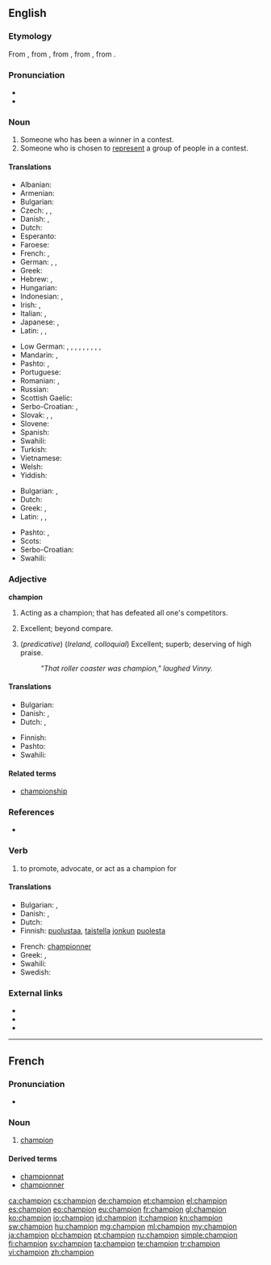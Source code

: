{{also|Champion}}
==English==

{{wikipedia}}

===Etymology===
From {{etyl|enm|en}}, from {{etyl|fro|en}}, from {{etyl|ML.|en}} {{term|lang=la|campio||a champion, combatant in a duel}}, from {{term|lang=la|campus||a battle, duel}}, from {{etyl|la|en}} {{term|lang=la|campus||a field, a plain, a place of action}}.

===Pronunciation===
* {{audio|en-us-champion.ogg|Audio (US)}}
* {{audio|En-uk-champion.ogg|Audio (UK)}}

===Noun===
{{en-noun}}

# Someone who has been a winner in a contest.
# Someone who is chosen to [[represent]] a group of people in a contest.

====Translations====
{{trans-top|someone who has been winner in a contest}}
* Albanian: {{t-|sq|kampion|m}}
* Armenian: {{t-|hy|չեմպիոն|tr=čempion}}
* Bulgarian: {{t-|bg|шампион|m}}
* Czech: {{t+|cs|mistr|m}}, {{t-|cs|přeborník|m}}, {{t-|cs|šampión|m}}
* Danish: {{t-|da|mester}}, {{t-|da|champion}}
* Dutch: {{t+|nl|kampioen|m}}
* Esperanto: {{t-|eo|ĉampiono}}
* Faroese: {{t-|fo|meistari|m}}
* French: {{t+|fr|champion|m}}, {{t+|fr|championne|f}}
* German: {{t+|de|Sieger|m}},  {{t+|de|Gewinner|m}},  {{t+|de|Meister|m}}
* Greek: {{t+|el|πρωταθλητής|m|tr=protathlitís|sc=Grek}}
* Hebrew: {{t+|he|אלוף|m|tr=aluf}}, {{t-|he|אלופה|f|tr=alufa}}
* Hungarian: {{t+|hu|bajnok}}
* Indonesian: {{t+|id|pemenang}},  {{t+|id|juara}}
* Irish: {{t-|ga|curadh}}, {{t-|ga|seaimpín|m}}
* Italian: {{t+|it|campione|m}}, {{t+|it|campionessa|f}}
* Japanese: {{t-|ja|チャンピオン|tr=chanpion}}, {{t+|ja|優勝者|tr=yūshōsha}}
* Latin: {{t-|la|adversarius}}, {{t-|la|adversarius|m}}, {{t-|la|adversaria|f}}
{{trans-mid}}
* Low German: {{t-|nds|Meester|m}}, {{t-|nds|Mester|m}}, {{t-|nds|Meister|m}}, {{t-|nds|Meesterin|f}}, {{t-|nds|Meestersch|f}}, {{t-|nds|Meestersche|f}}, {{t-|nds|Winner|m}}, {{t-|nds|Winnerin|f}}, {{t-|nds|Winnersch|f}}, {{t-|nds|Winnersche|f}}
* Mandarin: {{t-|cmn|冠军|tr=guànjūn|sc=Hani}},  {{t|cmn|拥护者|tr=yōnghùzhě|sc=Hani}}
* Pashto: {{t+|ps|اتل|m|tr=atël}}, {{t-|ps|اتله|f|tr=atëla}}
* Portuguese: {{t+|pt|campeão|m}}
* Romanian: {{t+|ro|campion|m}}, {{t-|ro|campioană|f}}
* Russian: {{t+|ru|чемпион|m|tr=čempión}}
* Scottish Gaelic: {{t-|gd|gaisgeach|m}}
* Serbo-Croatian: {{t-|sh|prvak|m}}, {{t-|sh|pobednik|m}}
* Slovak: {{t-|sk|šampión|m}}, {{t-|sk|majster|m}}, {{t-|sk|preborník|m}}
* Slovene: {{t+|sl|prvak|m}}
* Spanish: {{t+|es|campeón|m}}
* Swahili: {{t+|sw|bingwa}}
* Turkish: {{t+|tr|şampiyon}}
* Vietnamese: {{t+|vi|quán quân}}
* Welsh: {{t-|cy|hyrwyddwr}}
* Yiddish: {{t-|yi|מײַסטער|m|tr=mayster |sc=Hebr}}
{{trans-bottom}}

{{trans-top|defender of a cause}}
* Bulgarian: {{t+|bg|защитник|m}},  {{t+|bg|поборник|m}}
* Dutch: {{t-|nl|voorvechter|m}}
* Greek: {{t+|el|υπέρμαχος|m|tr=ypérmachos|sc=Grek}}, {{t+|el|υπερασπιστής|m|tr=yperaspistís|sc=Grek}}
* Latin: {{t-|la|propugnator|m}}, {{t-|la|propugnatrix|f}}, {{t-|la|praeses|m}}
{{trans-mid}}
* Pashto: {{t+|ps|اتل|m|tr=atël}}, {{t-|ps|اتله|f|tr=atëla}}
* Scots: {{tø|sco|fechter}}
* Serbo-Croatian: {{t-|sh|pobornik|m}}
* Swahili: {{t+|sw|bingwa}}
{{trans-bottom}}

===Adjective===
'''champion'''

# {{context|attributive|lang=en}} Acting as a champion; that has defeated all one's competitors.
# {{context|attributive|lang=en}} Excellent; beyond compare.
# (''predicative'') (''Ireland, colloquial'') Excellent; superb; deserving of high praise.
#: ''"That roller coaster was champion," laughed Vinny.''

====Translations====
{{trans-top|something very positive}}
* Bulgarian: {{t+|bg|отличен}}
* Danish: {{t-|da|mesterlig}}, {{t-|da|førsteklasses}}
* Dutch: {{t-|nl|meesterlijk}}, {{t+|nl|eerste klasse}}
{{trans-mid}}
* Finnish: {{t+|fi|mestari}}
* Pashto: {{t+|ps|اتل|tr=atël}}
* Swahili: {{t+|sw|bingwa}}
{{trans-bottom}}

====Related terms====
* [[championship]]

===References===
* {{R:OED2}}

===Verb===
{{en-verb}}

# {{context|usually|of a cause|lang=en}} to promote, advocate, or act as a champion for

====Translations====
{{trans-top|to advocate}}
* Bulgarian: {{t-|bg|защитавам}},  {{t+|bg|подкрепям}}
* Danish: {{t-|da|forsvare}}, {{t-|da|forfægte}}
* Dutch: {{t-|nl|voorvechten}}
* Finnish: [[puolustaa]], [[taistella]] [[joku|jonkun]] [[puolesta]]
{{trans-mid}}
* French: [[championner]]
* Greek: {{t+|el|προασπίζω|tr=proaspízo|sc=Grek}}, {{t+|el|υπερασπίζομαι|tr=yperaspízomai|sc=Grek}}
* Swahili: {{t+|sw|bingwa}}
* Swedish: {{t-|sv|kämpa för}}
{{trans-bottom}}

===External links===
* {{R:Webster 1913}}
* {{R:Century 1911}}
* {{R:OneLook}}

----

==French==

===Pronunciation===
* {{audio|Fr-champion.ogg|Audio}}

===Noun===
{{fr-noun|m}}

# [[champion#French|champion]]

====Derived terms====
* [[championnat]]
* [[championner]]

[[ca:champion]]
[[cs:champion]]
[[de:champion]]
[[et:champion]]
[[el:champion]]
[[es:champion]]
[[eo:champion]]
[[eu:champion]]
[[fr:champion]]
[[gl:champion]]
[[ko:champion]]
[[io:champion]]
[[id:champion]]
[[it:champion]]
[[kn:champion]]
[[sw:champion]]
[[hu:champion]]
[[mg:champion]]
[[ml:champion]]
[[my:champion]]
[[ja:champion]]
[[pl:champion]]
[[pt:champion]]
[[ru:champion]]
[[simple:champion]]
[[fi:champion]]
[[sv:champion]]
[[ta:champion]]
[[te:champion]]
[[tr:champion]]
[[vi:champion]]
[[zh:champion]]